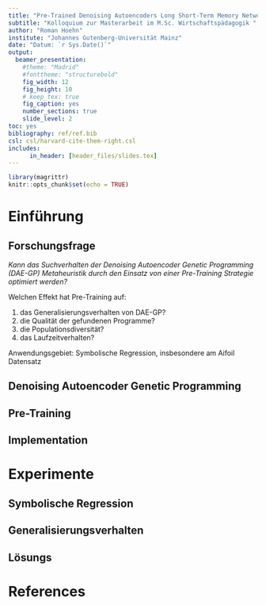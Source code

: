 ```yaml
---
title: "Pre-Trained Denoising Autoencoders Long Short-Term Memory Networks as probabilistic Models for Estimation of Distribution Genetic Programming"
subtitle: "Kolloquium zur Masterarbeit im M.Sc. Wirtschaftspädagogik "
author: "Roman Hoehn"
institute: "Johannes Gutenberg-Universität Mainz"
date: "Datum: `r Sys.Date()`"
output:
  beamer_presentation:
    #theme: "Madrid"
    #fonttheme: "structurebold"
    fig_width: 12
    fig_height: 10
    # keep_tex: true
    fig_caption: yes
    number_sections: true
    slide_level: 2
toc: yes
bibliography: ref/ref.bib
csl: csl/harvard-cite-them-right.csl
includes:
      in_header: [header_files/slides.tex]
---
```



```r
library(magrittr)
knitr::opts_chunk$set(echo = TRUE)
```


# Einführung

## Forschungsfrage

*Kann das Suchverhalten der Denoising Autoencoder Genetic Programming (DAE-GP) Metaheuristik durch den Einsatz von einer Pre-Training Strategie optimiert werden?*


Welchen Effekt hat Pre-Training auf:

  1. das Generalisierungsverhalten von DAE-GP?
  2. die Qualität der gefundenen Programme?
  3. die Populationsdiversität?
  4. das Laufzeitverhalten?
  
Anwendungsgebiet: Symbolische Regression, insbesondere am Aifoil Datensatz
  


## Denoising Autoencoder Genetic Programming

## Pre-Training

## Implementation

# Experimente

## Symbolische Regression

## Generalisierungsverhalten

## Lösungs


# References {.allowframebreaks} 







